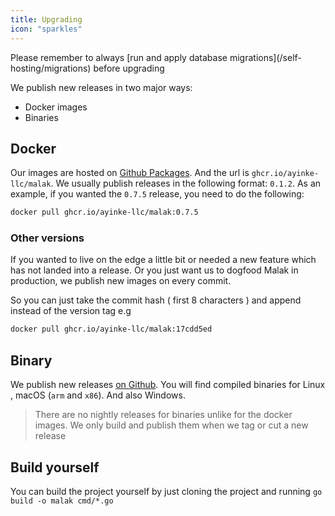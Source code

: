 ```yaml
---
title: Upgrading
icon: "sparkles"
---
```


<Warning>
  Please remember to always [run and apply database
  migrations](/self-hosting/migrations) before upgrading
</Warning>

We publish new releases in two major ways:

- Docker images
- Binaries

## Docker

Our images are hosted on [Github Packages](https://github.com/ayinke-llc/malak/pkgs/container/malak).
And the url is `ghcr.io/ayinke-llc/malak`. We usually publish releases in the following format: `0.1.2`. As an example,
if you wanted the `0.7.5` release, you need to do the following:

```sh
docker pull ghcr.io/ayinke-llc/malak:0.7.5
```

### Other versions

If you wanted to live on the edge a little bit or needed a new feature which has not landed into a
release. Or you just want us to dogfood Malak in production, we publish new images on every commit.

So you can just take the commit hash ( first 8 characters ) and append
instead of the version tag e.g

```sh
docker pull ghcr.io/ayinke-llc/malak:17cdd5ed
```

## Binary

We publish new releases [on Github](https://github.com/ayinke-llc/malak/releases). You will
find compiled binaries for Linux , macOS (`arm` and `x86`). And also Windows.

> There are no nightly releases for binaries unlike for the docker images. We only build and publish them when we tag or cut a new release

## Build yourself

You can build the project yourself by just cloning the project and running `go build -o malak cmd/*.go`
